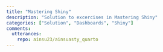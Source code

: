 ```yaml
---
title: "Mastering Shiny"
description: "Solution to excercises in Mastering Shiny" 
categories: ["Solution", "Dashboards", "Shiny"]
comments: 
  utterances: 
    repo: ainsu23/ainsuasty_quarto
---
```

